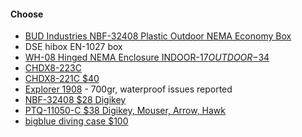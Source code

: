 #### Choose

- [BUD Industries NBF-32408 Plastic Outdoor NEMA Economy Box](https://www.budind.com/product/nema-ip-rated-boxes/nbf-series-fiberglass-enclosure/nbf-32408/#group=series-products&external_dimensions_group=0&internal_dimensions=0&indoor_outdoor_group=0&type_of_plastic_group=0&door_type_of_plastic_group=0)
- DSE hibox EN-1027 box
- [WH-08 Hinged NEMA Enclosure INDOOR-$17 OUTDOOR-$34](https://www.polycase.com/wh-08)
- [CHDX8-223C](https://www.camdenboss.com/camden-boss/chdx8-223c-x8-series-waterproof-hinged-door-enclosure-with-clear-lid%2C-grey%2C-polycarbonate-ul94-v0%2C-185x135x85mm/c-23/p-23334)
- [CHDX8-221C $40](https://www.camdenboss.com/camden-boss/chdx8-221c-x8-series-waterproof-hinged-door-enclosure-with-clear-lid,-grey,-polycarbonate-ul94-v0,-260x110x75mm/c-23/p-23330)
- [Explorer 1908](https://www.nomadcases.co.uk/our-products/standard-cases/explorer-cases/small-explorer-cases/explorer-1908) - 700gr, waterproof issues reported
- [NBF-32408 $28 Digikey](https://www.digikey.com.au/en/products/detail/bud-industries/NBF-32408/2328257)
- [PTQ-11050-C $38 Digikey, Mouser, Arrow, Hawk](https://www.digikey.com.au/en/products/detail/bud-industries/PTQ-11050-C/5291552?s=N4IgjCBcoMwOxVAYygMwIYBsDOBTANCAPZQDaIMArGGAAwCcIAuoQA4AuUIAyuwE4BLAHYBzEAF9CAFgBsiECkgYcBYmRAzKcOIxYgOXXoNETCmqfMXK8hEpHJUpADjhOQ0%2BgCYGldxUrOOn6OTk60zGyckDz8wmKSIHC0CNAKaFg2avb%2B9LkIhDAytMUWBUXFvmXFtDB%2BlDV0lSD1MHS10kmeYX5SMM4uPX2hTYXVjB20XRBVtHQ99GBSrsHlYJ4rxWDtFKulO5sjq3IzYPn7s24n4%2BfeG5PTN%2BsznttSXZQBd557o5OHxZ4zr9PNdfq0-HBnAsHmCnucYNswT9yoU7vA0Zd4aDylJwjMpDCcXC4DB6HBPHDfr0IVC5vjkSV-rRZBDSeTETigTjMVTsRU8edKJTypRXq1cTzypo7l4ZRzivRJQq%2BXRCbNJqyXp5jvs2hs6Hs3tRaP86DrRnQubNwVUtjqZHBFrRMUsYNqXV4FgK3k4Pq8SfU9klFUKIQxfa9PJQii6ERH9aHpE53sLZpQ3HoDNEjHFTIkSZZ0ipbOo3S9UZmojFjPFCABaCCpKwZVR2BzaZjiLtAA)
- [bigblue diving case $100](https://foil.zone/t/make-the-impossible-possible-e-foil-a-17-l-board-with-a-simple-6s-diy-foildrive-assist/17952/3)

